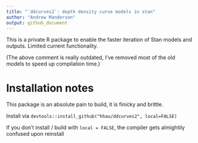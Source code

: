 ```yaml
---
title: "`ddcurves2`: depth density curve models in stan"
author: "Andrew Manderson"
output: github_document
---
```


This is a private R package to enable the faster iteration of Stan models and
outputs. Limited current functionality.

(The above comment is really outdated, I've removed most of the old models to speed up compilation time.)

# Installation notes 
This package is an absolute pain to build, it is finicky and brittle.

Install via `devtools::install_github("hhau/ddcurves2", local=FALSE)`

If you don't install / build with `local = FALSE`, the compiler gets almightily confused upon
reinstall


